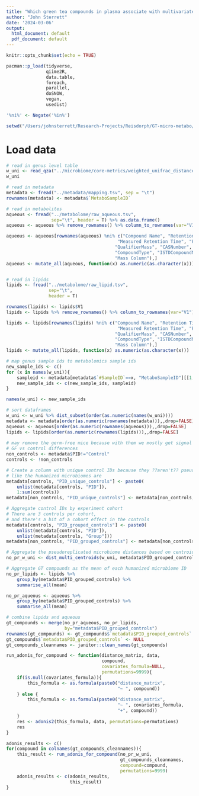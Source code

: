 ```yaml
---
title: "Which green tea compounds in plasma associate with multivariate composition of the microbiome?"
author: "John Sterrett"
date: '2024-03-06'
output:
  html_document: default
  pdf_document: default
---
```



```r
knitr::opts_chunk$set(echo = TRUE)

pacman::p_load(tidyverse,
               qiime2R,
               data.table,
               foreach,
               parallel,
               doSNOW,
               vegan,
               usedist)

'%ni%' <- Negate('%in%')

setwd("/Users/johnsterrett/Research-Projects/Reisdorph/GT-micro-metabo/analysis")

```

# Load data

```r
# read in genus level table
w_uni <- read_qza("../microbiome/core-metrics/weighted_unifrac_distance_matrix.qza")$data
w_uni

# read in metadata
metadata <- fread("../metadata/mapping.tsv", sep = "\t")
rownames(metadata) <- metadata$`MetaboSampleID`

# read in metabolites
aqueous <- fread("../metabolome/raw_aqueous.tsv",
                 sep="\t", header = T) %>% as.data.frame()
aqueous <- aqueous %>% remove_rownames() %>% column_to_rownames(var="V1")

aqueous <- aqueous[rownames(aqueous) %ni% c("Compound Name", "Retention Time",
                                          "Measured Retention Time", "Product Mass",
                                         "QualifierMass", "CASNumber",
                                         "CompoundType", "ISTDCompoundName", 
                                         "Mass Column"),]
aqueous <- mutate_all(aqueous, function(x) as.numeric(as.character(x)))


# read in lipids
lipids <- fread("../metabolome/raw_lipid.tsv",
                sep="\t",
                header = T)

rownames(lipids) <- lipids$V1
lipids <- lipids %>% remove_rownames() %>% column_to_rownames(var="V1")

lipids <- lipids[rownames(lipids) %ni% c("Compound Name", "Retention Time",
                                          "Measured Retention Time", "Product Mass",
                                         "QualifierMass", "CASNumber",
                                         "CompoundType", "ISTDCompoundName", 
                                         "Mass Column"),]
lipids <- mutate_all(lipids, function(x) as.numeric(as.character(x)))

# map genus sample ids to metabolomics sample ids
new_sample_ids <- c()
for (x in names(w_uni)){
    sampleid <- metadata[metadata$`#SampleID`==x, "MetaboSampleID"][[1,1]]
    new_sample_ids <- c(new_sample_ids, sampleid)
}

names(w_uni) <- new_sample_ids

# sort dataframes
w_uni <- w_uni %>% dist_subset(order(as.numeric(names(w_uni))))
metadata <- metadata[order(as.numeric(rownames(metadata))),,drop=FALSE]
aqueous <- aqueous[order(as.numeric(rownames(aqueous))),,drop=FALSE]
lipids <- lipids[order(as.numeric(rownames(lipids))),,drop=FALSE]
 
# may remove the germ-free mice because with them we mostly get signal from the 
# GF vs control differences
non_controls <- metadata$PID!="Control"
controls <- !non_controls
```

```r
# Create a column with unique control IDs because they ??aren't?? pseudoreplicates 
# like the humanized microbiomes are
metadata[controls, "PID_unique_controls"] <- paste0(
    unlist(metadata[controls, "PID"]), 
    1:sum(controls))
metadata[non_controls, "PID_unique_controls"] <- metadata[non_controls, "PID"]

# Aggregate control IDs by experiment cohort
# There are 3 controls per cohort, 
# and there's a bit of a cohort effect in the controls
metadata[controls, "PID_grouped_controls"] <- paste0(
    unlist(metadata[controls, "PID"]), 
    unlist(metadata[controls, "Group"]))
metadata[non_controls, "PID_grouped_controls"] <- metadata[non_controls, "PID"]

# Aggregate the pseudoreplicated microbiome distances based on centroid distances
no_pr_w_uni <- dist_multi_centroids(w_uni, metadata$PID_grouped_controls)

# Aggregate GT compounds as the mean of each humanized microbiome ID
no_pr_lipids <- lipids %>% 
    group_by(metadata$PID_grouped_controls) %>%
    summarise_all(mean)

no_pr_aqueous <- aqueous %>% 
    group_by(metadata$PID_grouped_controls) %>%
    summarise_all(mean)

# combine lipids and aqueous
gt_compounds <- merge(no_pr_aqueous, no_pr_lipids, 
                      by="metadata$PID_grouped_controls")
rownames(gt_compounds) <- gt_compounds$`metadata$PID_grouped_controls`
gt_compounds$`metadata$PID_grouped_controls` <- NULL
gt_compounds_cleannames <- janitor::clean_names(gt_compounds)
```

```r

run_adonis_for_compound <- function(distance_matrix, data,
                                    compound, 
                                    covariates_formula=NULL,
                                    permutations=9999){
    if(is.null(covariates_formula)){
        this_formula <- as.formula(paste0("distance_matrix",
                                          "~ ", compound))
    } else {
        this_formula <- as.formula(paste0("distance_matrix",
                                          "~ ", covariates_formula, 
                                          "+", compound))
    }
    res <- adonis2(this_formula, data, permutations=permutations)
    res
}

adonis_results <- c()
for(compound in colnames(gt_compounds_cleannames)){
    this_result <- run_adonis_for_compound(no_pr_w_uni, 
                                           gt_compounds_cleannames, 
                                           compound=compound,
                                           permutations=9999)
    adonis_results <- c(adonis_results,
                        this_result)
}

```